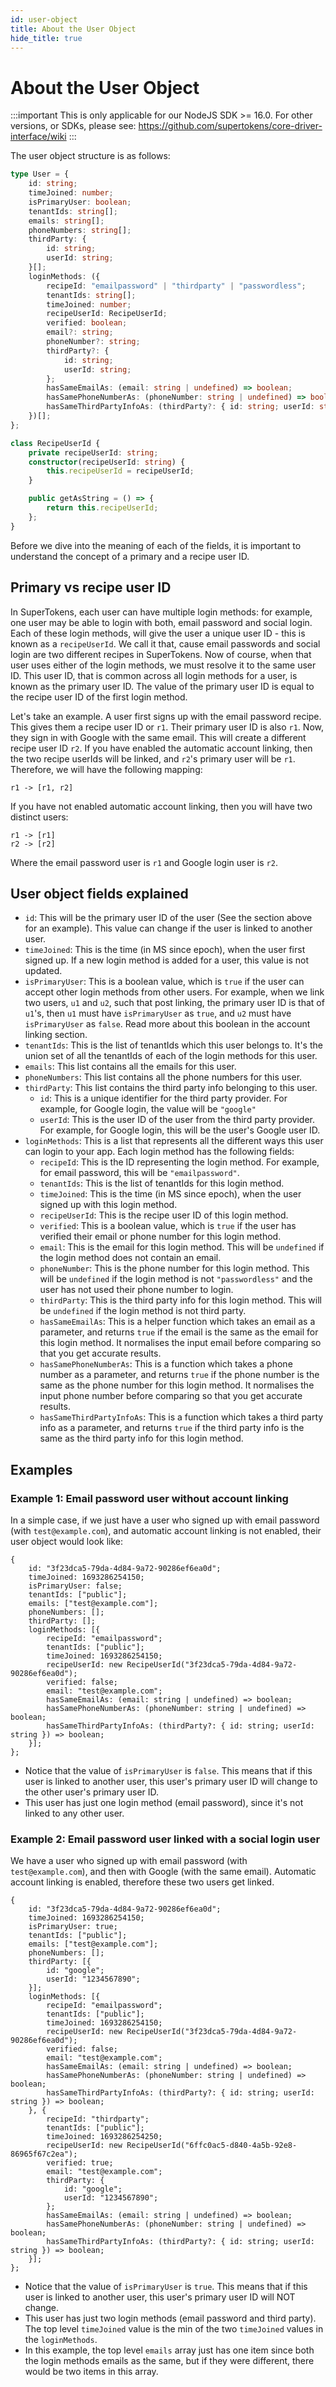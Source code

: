 ```yaml
---
id: user-object
title: About the User Object
hide_title: true
---
```


<!-- ./emailpassword/user-object.mdx -->

# About the User Object

:::important
This is only applicable for our NodeJS SDK >= 16.0. For other versions, or SDKs, please see: https://github.com/supertokens/core-driver-interface/wiki
:::

The user object structure is as follows:

```ts
type User = {
    id: string;
    timeJoined: number;
    isPrimaryUser: boolean;
    tenantIds: string[];
    emails: string[];
    phoneNumbers: string[];
    thirdParty: {
        id: string;
        userId: string;
    }[];
    loginMethods: ({
        recipeId: "emailpassword" | "thirdparty" | "passwordless";
        tenantIds: string[];
        timeJoined: number;
        recipeUserId: RecipeUserId;
        verified: boolean;
        email?: string;
        phoneNumber?: string;
        thirdParty?: {
            id: string;
            userId: string;
        };
        hasSameEmailAs: (email: string | undefined) => boolean;
        hasSamePhoneNumberAs: (phoneNumber: string | undefined) => boolean;
        hasSameThirdPartyInfoAs: (thirdParty?: { id: string; userId: string }) => boolean;
    })[];
};

class RecipeUserId {
    private recipeUserId: string;
    constructor(recipeUserId: string) {
        this.recipeUserId = recipeUserId;
    }

    public getAsString = () => {
        return this.recipeUserId;
    };
}

```
 
Before we dive into the meaning of each of the fields, it is important to understand the concept of a primary and a recipe user ID.

## Primary vs recipe user ID

In SuperTokens, each user can have multiple login methods: for example, one user may be able to login with both, email password and social login. Each of these login methods, will give the user a unique user ID - this is known as a `recipeUserId`. We call it that, cause email passwords and social login are two different recipes in SuperTokens. Now of course, when that user uses either of the login methods, we must resolve it to the same user ID. This user ID, that is common across all login methods for a user, is known as the primary user ID. The value of the primary user ID is equal to the recipe user ID of the first login method.

Let's take an example. A user first signs up with the email password recipe. This gives them a recipe user ID or `r1`. Their primary user ID is also `r1`. Now, they sign in with Google with the same email. This will create a different recipe user ID `r2`. If you have enabled the automatic account linking, then the two recipe userIds will be linked, and `r2`'s primary user will be `r1`. Therefore, we will have the following mapping:

```text
r1 -> [r1, r2]
```

If you have not enabled automatic account linking, then you will have two distinct users:

```text
r1 -> [r1]
r2 -> [r2]
```

Where the email password user is `r1` and Google login user is `r2`.

## User object fields explained

- `id`: This will be the primary user ID of the user (See the section above for an example). This value can change if the user is linked to another user.
- `timeJoined`: This is the time (in MS since epoch), when the user first signed up. If a new login method is added for a user, this value is not updated.
- `isPrimaryUser`: This is a boolean value, which is `true` if the user can accept other login methods from other users. For example, when we link two users, `u1` and `u2`, such that post linking, the primary user ID is that of `u1`'s, then `u1` must have `isPrimaryUser` as `true`, and `u2` must have `isPrimaryUser` as `false`. Read more about this boolean in the account linking section.
- `tenantIds`: This is the list of tenantIds which this user belongs to. It's the union set of all the tenantIds of each of the login methods for this user.
- `emails`: This list contains all the emails for this user.
- `phoneNumbers`: This list contains all the phone numbers for this user.
- `thirdParty`: This list contains the third party info belonging to this user.
    - `id`: This is a unique identifier for the third party provider. For example, for Google login, the value will be `"google"`
    - `userId`: This is the user ID of the user from the third party provider. For example, for Google login, this will be the user's Google user ID.
- `loginMethods`: This is a list that represents all the different ways this user can login to your app. Each login method has the following fields:
    - `recipeId`: This is the ID representing the login method. For example, for email password, this will be `"emailpassword"`.
    - `tenantIds`: This is the list of tenantIds for this login method.
    - `timeJoined`: This is the time (in MS since epoch), when the user signed up with this login method.
    - `recipeUserId`: This is the recipe user ID of this login method.
    - `verified`: This is a boolean value, which is `true` if the user has verified their email or phone number for this login method.
    - `email`: This is the email for this login method. This will be `undefined` if the login method does not contain an email.
    - `phoneNumber`: This is the phone number for this login method. This will be `undefined` if the login method is not `"passwordless"` and the user has not used their phone number to login.
    - `thirdParty`: This is the third party info for this login method. This will be `undefined` if the login method is not third party.
    - `hasSameEmailAs`: This is a helper function which takes an email as a parameter, and returns `true` if the email is the same as the email for this login method. It normalises the input email before comparing so that you get accurate results.
    - `hasSamePhoneNumberAs`: This is a function which takes a phone number as a parameter, and returns `true` if the phone number is the same as the phone number for this login method. It normalises the input phone number before comparing so that you get accurate results.
    - `hasSameThirdPartyInfoAs`: This is a function which takes a third party info as a parameter, and returns `true` if the third party info is the same as the third party info for this login method.

## Examples

### Example 1: Email password user without account linking
In a simple case, if we just have a user who signed up with email password (with `test@example.com`), and automatic account linking is not enabled, their user object would look like:

```text
{
    id: "3f23dca5-79da-4d84-9a72-90286ef6ea0d";
    timeJoined: 1693286254150;
    isPrimaryUser: false;
    tenantIds: ["public"];
    emails: ["test@example.com"];
    phoneNumbers: [];
    thirdParty: [];
    loginMethods: [{
        recipeId: "emailpassword";
        tenantIds: ["public"];
        timeJoined: 1693286254150;
        recipeUserId: new RecipeUserId("3f23dca5-79da-4d84-9a72-90286ef6ea0d");
        verified: false;
        email: "test@example.com";
        hasSameEmailAs: (email: string | undefined) => boolean;
        hasSamePhoneNumberAs: (phoneNumber: string | undefined) => boolean;
        hasSameThirdPartyInfoAs: (thirdParty?: { id: string; userId: string }) => boolean;
    }];
};
```

- Notice that the value of `isPrimaryUser` is `false`. This means that if this user is linked to another user, this user's primary user ID will change to the other user's primary user ID.
- This user has just one login method (email password), since it's not linked to any other user.

### Example 2: Email password user linked with a social login user
We have a user who signed up with email password (with `test@example.com`), and then with Google (with the same email). Automatic account linking is enabled, therefore these two users get linked.

```text
{
    id: "3f23dca5-79da-4d84-9a72-90286ef6ea0d";
    timeJoined: 1693286254150;
    isPrimaryUser: true;
    tenantIds: ["public"];
    emails: ["test@example.com"];
    phoneNumbers: [];
    thirdParty: [{
        id: "google";
        userId: "1234567890";
    }];
    loginMethods: [{
        recipeId: "emailpassword";
        tenantIds: ["public"];
        timeJoined: 1693286254150;
        recipeUserId: new RecipeUserId("3f23dca5-79da-4d84-9a72-90286ef6ea0d");
        verified: false;
        email: "test@example.com";
        hasSameEmailAs: (email: string | undefined) => boolean;
        hasSamePhoneNumberAs: (phoneNumber: string | undefined) => boolean;
        hasSameThirdPartyInfoAs: (thirdParty?: { id: string; userId: string }) => boolean;
    }, {
        recipeId: "thirdparty";
        tenantIds: ["public"];
        timeJoined: 1693286254250;
        recipeUserId: new RecipeUserId("6ffc0ac5-d840-4a5b-92e8-86965f67c2ea");
        verified: true;
        email: "test@example.com";
        thirdParty: {
            id: "google";
            userId: "1234567890";
        };
        hasSameEmailAs: (email: string | undefined) => boolean;
        hasSamePhoneNumberAs: (phoneNumber: string | undefined) => boolean;
        hasSameThirdPartyInfoAs: (thirdParty?: { id: string; userId: string }) => boolean;
    }];
};
```

- Notice that the value of `isPrimaryUser` is `true`. This means that if this user is linked to another user, this user's primary user ID will NOT change.
- This user has just two login methods (email password and third party). The top level `timeJoined` value is the min of the two `timeJoined` values in the `loginMethods`.
- In this example, the top level `emails` array just has one item since both the login methods emails as the same, but if they were different, there would be two items in this array.
 

